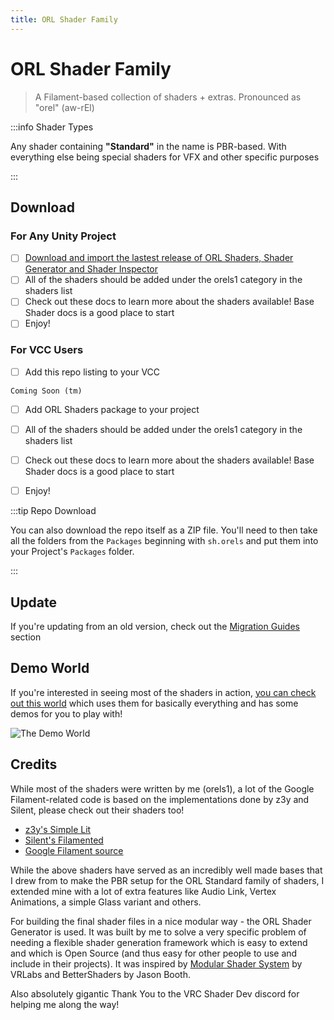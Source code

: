 ```yaml
---
title: ORL Shader Family
---
```



# ORL Shader Family

> A Filament-based collection of shaders + extras. Pronounced as "orel" (aw-rEl)

:::info Shader Types

Any shader containing **"Standard"** in the name is PBR-based. With everything else being special shaders for VFX and other specific purposes

:::

## Download

### For Any Unity Project

- [ ] [Download and import the lastest release of ORL Shaders, Shader Generator and Shader Inspector](https://github.com/orels1/orels-Unity-Shaders/releases)
- [ ] All of the shaders should be added under the orels1 category in the shaders list
- [ ] Check out these docs to learn more about the shaders available! Base Shader docs is a good place to start
- [ ] Enjoy!

### For VCC Users

- [ ] Add this repo listing to your VCC

```
Coming Soon (tm)
```

- [ ] Add ORL Shaders package to your project
- [ ] All of the shaders should be added under the orels1 category in the shaders list
- [ ] Check out these docs to learn more about the shaders available! Base Shader docs is a good place to start
- [ ] Enjoy!


:::tip Repo Download

You can also download the repo itself as a ZIP file. You'll need to then take all the folders from the `Packages` beginning with `sh.orels` and put them into your Project's `Packages` folder.

:::

## Update

If you're updating from an old version, check out the [Migration Guides](/docs/migration) section

## Demo World

If you're interested in seeing most of the shaders in action, [you can check out this world](https://vrchat.com/home/launch?worldId=wrld_cea7e89a-1e10-48cc-aace-6feef5978a95&instanceId=0) which uses them for basically everything and has some demos for you to play with!

![The Demo World](/img/docs/orl-shader-family/image.png)

## Credits

While most of the shaders were written by me (orels1), a lot of the Google Filament-related code is based on the implementations done by z3y and Silent, please check out their shaders too!

- [z3y's Simple Lit](https://github.com/z3y/shaders)
- [Silent's Filamented](https://gitlab.com/s-ilent/filamented)
- [Google Filament source](https://github.com/google/filament)

While the above shaders have served as an incredibly well made bases that I drew from to make the PBR setup for the ORL Standard family of shaders, I extended mine with a lot of extra features like Audio Link, Vertex Animations, a simple Glass variant and others.

For building the final shader files in a nice modular way - the ORL Shader Generator is used. It was built by me to solve a very specific problem of needing a flexible shader generation framework which is easy to extend and which is Open Source (and thus easy for other people to use and include in their projects).
It was inspired by [Modular Shader System](https://github.com/VRLabs/Modular-Shader-System/) by VRLabs and BetterShaders by Jason Booth.

Also absolutely gigantic Thank You to the VRC Shader Dev discord for helping me along the way!
